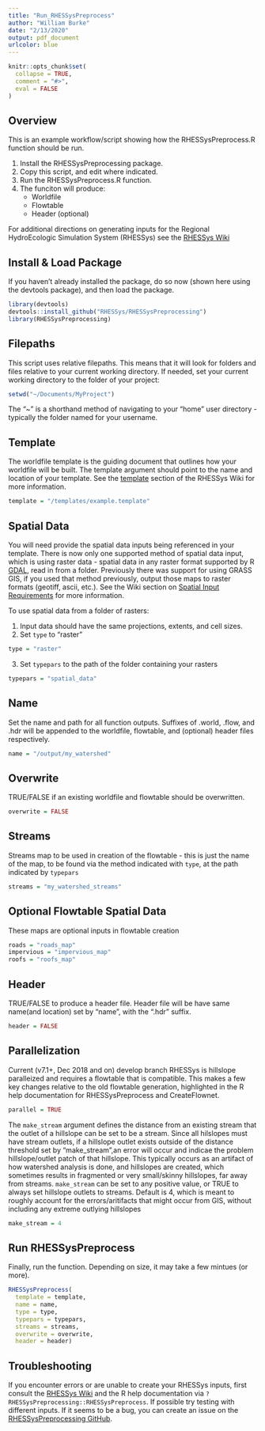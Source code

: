 ```yaml
---
title: "Run_RHESSysPreprocess"
author: "William Burke"
date: "2/13/2020"
output: pdf_document
urlcolor: blue
---
```


```r
knitr::opts_chunk$set(
  collapse = TRUE,
  comment = "#>",
  eval = FALSE
)
```

## Overview
This is an example workflow/script showing how the RHESSysPreprocess.R function should be run.

1. Install the RHESSysPreprocessing package.
2. Copy this script, and edit where indicated.
3. Run the RHESSysPreprocess.R function.
4. The funciton will produce:
    * Worldfile
    * Flowtable
    * Header (optional)

For additional directions on generating inputs for the Regional HydroEcologic Simulation System (RHESSys) see the [RHESSys Wiki](https://github.com/RHESSys/RHESSys/wiki)

## Install & Load Package
If you haven't already installed the package, do so now (shown here using the devtools package), and then load the package.
```r
library(devtools)
devtools::install_github("RHESSys/RHESSysPreprocessing")
library(RHESSysPreprocessing)
```

## Filepaths
This script uses relative filepaths. This means that it will look for folders and files relative to your current working directory. If needed, set your current working directory to the folder of your project:
```r
setwd("~/Documents/MyProject")
```
The "~" is a shorthand method of navigating to your "home" user directory - typically the folder named for your username.

## Template
The worldfile template is the guiding document that outlines how your worldfile will be built. The template argument should point to the name and location of your template. See the [template](https://github.com/RHESSys/RHESSys/wiki/Template) section of the RHESSys Wiki for more information.
```r
template = "/templates/example.template"
```

## Spatial Data
You will need provide the spatial data inputs being referenced in your template. There is now only one supported method of spatial data input, which is using raster data - spatial data in any raster format supported by R [GDAL](https://gdal.org/drivers/raster/index.html), read in from a folder. Previously there was support for using GRASS GIS, if you used that method previously, output those maps to raster formats (geotiff, ascii, etc.). See the Wiki section on [Spatial Input Requirements](https://github.com/RHESSys/RHESSys/wiki/Spatial-Input-Requirements) for more information.

To use spatial data from a folder of rasters:

1. Input data should have the same projections, extents, and cell sizes.
2. Set `type` to "raster"
```r
type = "raster"
```
3. Set `typepars` to the path of the folder containing your rasters
```r
typepars = "spatial_data"
```

## Name
Set the name and path for all function outputs. Suffixes of .world, .flow, and .hdr will be appended to the worldfile, flowtable, and (optional) header files respectively.
```r
name = "/output/my_watershed"
```

## Overwrite
TRUE/FALSE if an existing worldfile and flowtable should be overwritten.
```r
overwrite = FALSE
```

## Streams
Streams map to be used in creation of the flowtable - this is just the name of the map, to be found via the method indicated with `type`, at the path indicated by `typepars`
```r
streams = "my_watershed_streams"
```

## Optional Flowtable Spatial Data
These maps are optional inputs in flowtable creation
```r
roads = "roads_map"
impervious = "impervious_map"
roofs = "roofs_map"
```

## Header
TRUE/FALSE to produce a header file. Header file will be have same name(and location) set by "name", with the ".hdr" suffix.
```r
header = FALSE
```

Parallelization
---------------
Current (v7.1+, Dec 2018 and on) develop branch RHESSys is hillslope paralleized and requires a flowtable that is compatible. This makes a few key changes relative to the old flowtable generation, highlighted in the R help documentation for RHESSysPreprocess and CreateFlownet.
```r
parallel = TRUE
```

The `make_stream` argument defines the distance from an existing stream that the outlet of a hillslope can be set to be a stream. Since all hilslopes must have stream outlets, if a hillslope outlet exists outside of the distance threshold set by "make_stream",an error will occur and indicae the problem hillslope/outlet patch of that hillslope. This typically occurs as an artifact of how watershed analysis is done, and hillslopes are created, which sometimes results in fragmented or very
small/skinny hillslopes, far away from streams. `make_stream` can be set to any positive value, or TRUE to always set hillslope outlets to streams.
Default is 4, which is meant to roughly account for the errors/aritifacts that might occur from GIS, without including any
extreme outlying hillslopes
```r
make_stream = 4
```

## Run RHESSysPreprocess
Finally, run the function.  Depending on size, it may take a few mintues (or more).
```r
RHESSysPreprocess(
  template = template,
  name = name,
  type = type,
  typepars = typepars,
  streams = streams,
  overwrite = overwrite,
  header = header)

```

## Troubleshooting
If you encounter errors or are unable to create your RHESSys inputs, first consult the [RHESSys Wiki](https://github.com/RHESSys/RHESSys/wiki) and the R help documentation via `?RHESSysPreprocessing::RHESSysPreprocess`.  If possible try testing with different inputs. If it seems to be a bug, you can create an issue on the [RHESSysPreprocessing GitHub](https://github.com/RHESSys/RHESSysPreprocessing).
